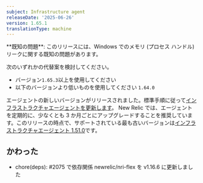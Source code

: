 ```yaml
---
subject: Infrastructure agent
releaseDate: '2025-06-26'
version: 1.65.1
translationType: machine
---
```


<Callout variant="caution">
  **既知の問題**: このリリースには、Windows でのメモリ (プロセス ハンドル) リークに関する既知の問題があります。
</Callout>

次のいずれかの代替案を検討してください。

* バージョン`1.65.3`以上を使用してください
* 以下のバージョンより低いものを使用してください `1.64.0`

エージェントの新しいバージョンがリリースされました。標準手順に従って[インフラストラクチャエージェントを更新します](https://docs.newrelic.com/docs/infrastructure/install-configure-manage-infrastructure/update-or-uninstall/update-infrastructure-agent)。 New Relic では、エージェントを定期的に、少なくとも 3 か月ごとにアップグレードすることを推奨しています。このリリースの時点で、サポートされている最も古いバージョンは[インフラストラクチャエージェント 1.51.0](https://docs.newrelic.com/docs/release-notes/infrastructure-release-notes/infrastructure-agent-release-notes/new-relic-infrastructure-agent-1510/)です。

## かわった

* chore(deps): #2075 で依存関係 newrelic/nri-flex を v1.16.6 に更新しました
